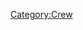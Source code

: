 {{Character
 | name         = {{PAGENAME}}
 | image        = Portrait character GAELLE LE BRIES.png
 | imagecaption = 
 | aliases      = The Master Cannoness
 | nationality  = Breton
 | role         = 
 | weapon       = ''Ar Kanol''
 | signature    = 
 | passive      =  
 | archtypes    = 
}}

[[Category:Crew]]